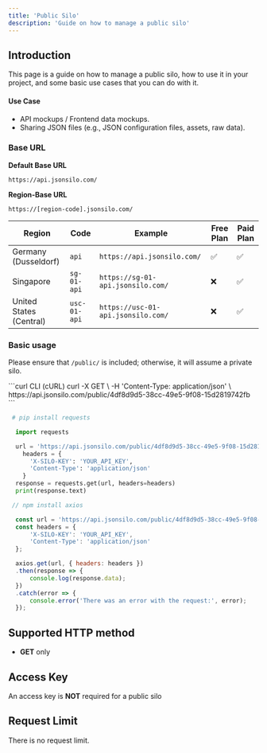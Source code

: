 ```yaml
---
title: 'Public Silo'
description: 'Guide on how to manage a public silo'
---
```


## Introduction

This page is a guide on how to manage a public silo, how to use it in your project, and some basic use cases that you can do with it.

#### Use Case

- API mockups / Frontend data mockups.
- Sharing JSON files (e.g., JSON configuration files, assets, raw data).

### Base URL

**Default Base URL**

```
https://api.jsonsilo.com/
```

**Region-Base URL**

```
https://[region-code].jsonsilo.com/
```

| Region | Code | Example | Free Plan | Paid Plan |
|--------|------|---------|-----------|-----------|
| Germany (Dusseldorf)| `api` | `https://api.jsonsilo.com/` | ✅ | ✅ |
| Singapore | `sg-01-api` | `https://sg-01-api.jsonsilo.com/` | ❌ | ✅ |
| United States (Central) | `usc-01-api` | `https://usc-01-api.jsonsilo.com/` | ❌ | ✅ |

### Basic usage

<Warning>Please ensure that `/public/` is included; otherwise, it will assume a private silo.</Warning>

<CodeGroup>
```curl CLI (cURL)
curl -X GET \
    -H 'Content-Type: application/json' \
    https://api.jsonsilo.com/public/4df8d9d5-38cc-49e5-9f08-15d2819742fb
```

```python main.py (Python)
 # pip install requests

  import requests 

  url = 'https://api.jsonsilo.com/public/4df8d9d5-38cc-49e5-9f08-15d2819742fb'
    headers = {
      'X-SILO-KEY': 'YOUR_API_KEY',
      'Content-Type': 'application/json'
    }
  response = requests.get(url, headers=headers)
  print(response.text)
```

```javascript main.js (JavaScript)
 // npm install axios

  const url = 'https://api.jsonsilo.com/public/4df8d9d5-38cc-49e5-9f08-15d2819742fb';
  const headers = {
      'X-SILO-KEY': 'YOUR_API_KEY',
      'Content-Type': 'application/json'
  };

  axios.get(url, { headers: headers })
  .then(response => {
      console.log(response.data);
  })
  .catch(error => {
      console.error('There was an error with the request:', error);
  });
```
</CodeGroup>

## Supported HTTP method

- **GET** only

## Access Key

An access key is **NOT** required for a public silo

## Request Limit

There is no request limit.
